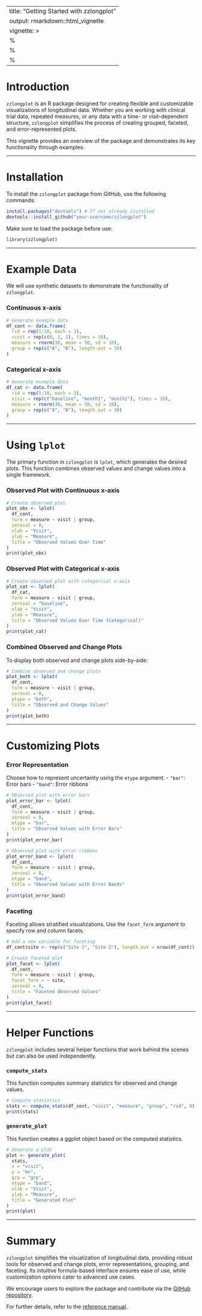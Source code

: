 
---
title: "Getting Started with zzlongplot"
output: rmarkdown::html_vignette
vignette: >
  %\VignetteIndexEntry{Getting Started with zzlongplot}
  %\VignetteEngine{knitr::rmarkdown}
  %\VignetteEncoding{UTF-8}
---

# Introduction

`zzlongplot` is an R package designed for creating flexible and customizable visualizations of longitudinal data. Whether you are working with clinical trial data, repeated measures, or any data with a time- or visit-dependent structure, `zzlongplot` simplifies the process of creating grouped, faceted, and error-represented plots.

This vignette provides an overview of the package and demonstrates its key functionality through examples.

---

# Installation

To install the `zzlongplot` package from GitHub, use the following commands:

```r
install.packages("devtools") # If not already installed
devtools::install_github("your-username/zzlongplot")
```

Make sure to load the package before use:

```r
library(zzlongplot)
```

---

# Example Data

We will use synthetic datasets to demonstrate the functionality of `zzlongplot`.

### Continuous x-axis

```r
# Generate example data
df_cont <- data.frame(
  rid = rep(1:10, each = 3),
  visit = rep(c(0, 1, 2), times = 10),
  measure = rnorm(30, mean = 50, sd = 10),
  group = rep(c("A", "B"), length.out = 30)
)
```

### Categorical x-axis

```r
# Generate example data
df_cat <- data.frame(
  rid = rep(1:10, each = 3),
  visit = rep(c("baseline", "month1", "month2"), times = 10),
  measure = rnorm(30, mean = 50, sd = 10),
  group = rep(c("A", "B"), length.out = 30)
)
```

---

# Using `lplot`

The primary function in `zzlongplot` is `lplot`, which generates the desired plots. This function combines observed values and change values into a single framework.

### Observed Plot with Continuous x-axis

```r
# Create observed plot
plot_obs <- lplot(
  df_cont,
  form = measure ~ visit | group,
  zeroval = 0,
  xlab = "Visit",
  ylab = "Measure",
  title = "Observed Values Over Time"
)
print(plot_obs)
```

### Observed Plot with Categorical x-axis

```r
# Create observed plot with categorical x-axis
plot_cat <- lplot(
  df_cat,
  form = measure ~ visit | group,
  zeroval = "baseline",
  xlab = "Visit",
  ylab = "Measure",
  title = "Observed Values Over Time (Categorical)"
)
print(plot_cat)
```

### Combined Observed and Change Plots

To display both observed and change plots side-by-side:

```r
# Combine observed and change plots
plot_both <- lplot(
  df_cont,
  form = measure ~ visit | group,
  zeroval = 0,
  ytype = "both",
  title = "Observed and Change Values"
)
print(plot_both)
```

---

# Customizing Plots

### Error Representation

Choose how to represent uncertainty using the `etype` argument:
- `"bar"`: Error bars
- `"band"`: Error ribbons

```r
# Observed plot with error bars
plot_error_bar <- lplot(
  df_cont,
  form = measure ~ visit | group,
  zeroval = 0,
  etype = "bar",
  title = "Observed Values with Error Bars"
)
print(plot_error_bar)

# Observed plot with error ribbons
plot_error_band <- lplot(
  df_cont,
  form = measure ~ visit | group,
  zeroval = 0,
  etype = "band",
  title = "Observed Values with Error Bands"
)
print(plot_error_band)
```

### Faceting

Faceting allows stratified visualizations. Use the `facet_form` argument to specify row and column facets.

```r
# Add a new variable for faceting
df_cont$site <- rep(c("Site 1", "Site 2"), length.out = nrow(df_cont))

# Create faceted plot
plot_facet <- lplot(
  df_cont,
  form = measure ~ visit | group,
  facet_form = ~ site,
  zeroval = 0,
  title = "Faceted Observed Values"
)
print(plot_facet)
```

---

# Helper Functions

`zzlongplot` includes several helper functions that work behind the scenes but can also be used independently.

### `compute_stats`

This function computes summary statistics for observed and change values.

```r
# Compute statistics
stats <- compute_stats(df_cont, "visit", "measure", "group", "rid", 0)
print(stats)
```

### `generate_plot`

This function creates a ggplot object based on the computed statistics.

```r
# Generate a plot
plot <- generate_plot(
  stats,
  x = "visit",
  y = "mn",
  grp = "grp",
  etype = "band",
  xlab = "Visit",
  ylab = "Measure",
  title = "Generated Plot"
)
print(plot)
```

---

# Summary

`zzlongplot` simplifies the visualization of longitudinal data, providing robust tools for observed and change plots, error representations, grouping, and faceting. Its intuitive formula-based interface ensures ease of use, while customization options cater to advanced use cases.

We encourage users to explore the package and contribute via the [GitHub repository](https://github.com/your-username/zzlongplot).

For further details, refer to the [reference manual](https://CRAN.R-project.org/package=zzlongplot).
